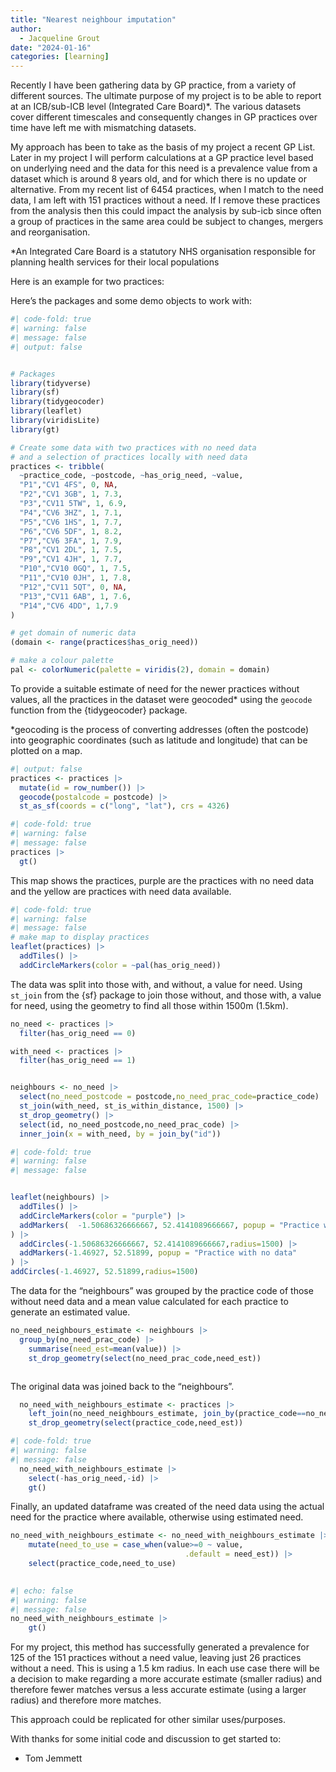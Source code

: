 ```yaml
---
title: "Nearest neighbour imputation"
author:
  - Jacqueline Grout
date: "2024-01-16"
categories: [learning]
---
```


Recently I have been gathering data by GP practice, from a variety of different sources. The ultimate purpose of my project is to be able to report at an ICB/sub-ICB level (Integrated Care Board)\*. The various datasets cover different timescales and consequently changes in GP practices over time have left me with mismatching datasets.

My approach has been to take as the basis of my project a recent GP List. Later in my project I will perform calculations at a GP practice level based on underlying need and the data for this need is a prevalence value from a dataset which is around 8 years old, and for which there is no update or alternative. From my recent list of 6454 practices, when I match to the need data, I am left with 151 practices without a need. If I remove these practices from the analysis then this could impact the analysis by sub-icb since often a group of practices in the same area could be subject to changes, mergers and reorganisation.

\*An Integrated Care Board is a statutory NHS organisation responsible for planning health services for their local populations

Here is an example for two practices:

Here's the packages and some demo objects to work with:

```r
#| code-fold: true
#| warning: false
#| message: false
#| output: false


# Packages
library(tidyverse)
library(sf)
library(tidygeocoder)
library(leaflet)
library(viridisLite)
library(gt)

# Create some data with two practices with no need data 
# and a selection of practices locally with need data
practices <- tribble(
  ~practice_code, ~postcode, ~has_orig_need, ~value,
  "P1","CV1 4FS", 0, NA,
  "P2","CV1 3GB", 1, 7.3,
  "P3","CV11 5TW", 1, 6.9,
  "P4","CV6 3HZ", 1, 7.1,
  "P5","CV6 1HS", 1, 7.7,
  "P6","CV6 5DF", 1, 8.2,
  "P7","CV6 3FA", 1, 7.9,
  "P8","CV1 2DL", 1, 7.5,
  "P9","CV1 4JH", 1, 7.7,
  "P10","CV10 0GQ", 1, 7.5,
  "P11","CV10 0JH", 1, 7.8,
  "P12","CV11 5QT", 0, NA,
  "P13","CV11 6AB", 1, 7.6,
  "P14","CV6 4DD", 1,7.9
) 

# get domain of numeric data
(domain <- range(practices$has_orig_need))

# make a colour palette
pal <- colorNumeric(palette = viridis(2), domain = domain)

```

To provide a suitable estimate of need for the newer practices without values, all the practices in the dataset were geocoded\* using the `geocode` function from the {tidygeocoder} package.

\*geocoding is the process of converting addresses (often the postcode) into geographic coordinates (such as latitude and longitude) that can be plotted on a map.

```r
#| output: false
practices <- practices |>
  mutate(id = row_number()) |>
  geocode(postalcode = postcode) |>
  st_as_sf(coords = c("long", "lat"), crs = 4326)


```

```r
#| code-fold: true
#| warning: false
#| message: false
practices |>
  gt()
```

This map shows the practices, purple are the practices with no need data and the yellow are practices with need data available.

```r
#| code-fold: true
#| warning: false
#| message: false
# make map to display practices
leaflet(practices) |> 
  addTiles() |>
  addCircleMarkers(color = ~pal(has_orig_need)) 

```

The data was split into those with, and without, a value for need. Using `st_join` from the {sf} package to join those without, and those with, a value for need, using the geometry to find all those within 1500m (1.5km).

```r

no_need <- practices |>
  filter(has_orig_need == 0)

with_need <- practices |>
  filter(has_orig_need == 1)


neighbours <- no_need |>
  select(no_need_postcode = postcode,no_need_prac_code=practice_code) |>
  st_join(with_need, st_is_within_distance, 1500) |>
  st_drop_geometry() |>
  select(id, no_need_postcode,no_need_prac_code) |>
  inner_join(x = with_need, by = join_by("id")) 


```

```r
#| code-fold: true
#| warning: false
#| message: false


leaflet(neighbours) |> 
  addTiles() |>
  addCircleMarkers(color = "purple") |>
  addMarkers(  -1.50686326666667, 52.4141089666667, popup = "Practice with no data"
) |>
  addCircles(-1.50686326666667, 52.4141089666667,radius=1500) |>
  addMarkers(-1.46927, 52.51899, popup = "Practice with no data"
) |>
addCircles(-1.46927, 52.51899,radius=1500)
```

The data for the "neighbours" was grouped by the practice code of those without need data and a mean value calculated for each practice to generate an estimated value.

```r

no_need_neighbours_estimate <- neighbours |>
  group_by(no_need_prac_code) |>
    summarise(need_est=mean(value)) |>
    st_drop_geometry(select(no_need_prac_code,need_est)) 



```

The original data was joined back to the "neighbours".

```r

  no_need_with_neighbours_estimate <- practices |>
    left_join(no_need_neighbours_estimate, join_by(practice_code==no_need_prac_code))  |>
    st_drop_geometry(select(practice_code,need_est))
```

```r
#| code-fold: true
#| warning: false
#| message: false
  no_need_with_neighbours_estimate |>
    select(-has_orig_need,-id) |>
    gt()

```

Finally, an updated dataframe was created of the need data using the actual need for the practice where available, otherwise using estimated need.

```r

no_need_with_neighbours_estimate <- no_need_with_neighbours_estimate |>
    mutate(need_to_use = case_when(value>=0 ~ value,
                                       .default = need_est)) |>
    select(practice_code,need_to_use) 
  
```

```r
#| echo: false
#| warning: false
#| message: false
no_need_with_neighbours_estimate |>
    gt()
```

For my project, this method has successfully generated a prevalence for 125 of the 151 practices without a need value, leaving just 26 practices without a need. This is using a 1.5 km radius. In each use case there will be a decision to make regarding a more accurate estimate (smaller radius) and therefore fewer matches versus a less accurate estimate (using a larger radius) and therefore more matches.

This approach could be replicated for other similar uses/purposes.

With thanks for some initial code and discussion to get started to:

-   Tom Jemmett
